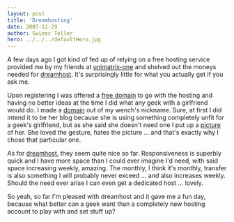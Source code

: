 ```yaml
---
layout: post
title: 'Dreamhosting'
date: 2007-12-29
author: Swizec Teller
hero: ../../../defaultHero.jpg
---
```

A few days ago I got kind of fed up of relying on a free hosting service provided me by my friends at [unimatrix-one](http://unimatrix-one.org/) and shelved out the moneys needed for [dreamhost](http://www.dreamhost.com/). It's surprisingly little for what you actually get if you ask me.

Upon registering I was offered a [free domain](http://3pike.org/) to go with the hosting and having no better ideas at the time I did what any geek with a girlfriend would do. I made a [domain](http://3pike.org/) out of my wench's nickname. Sure, at first I did intend it to be her blog because she is using something completely unfit for a geek's girlfriend, but as she said she doesn't need one I put up a [picture](http://3pike.org/) of her. She loved the gesture, hates the picture ... and that's exactly why I chose that particular one.

As for [dreamhost](http://www.dreamhost.com/), they seem quite nice so far. Responsiveness is superbly quick and I have more space than I could ever imagine I'd need, with said space increasing weekly, amazing. The monthly, I think it's monthly, transfer is also something I will probably never exceed ... and also increases weekly. Should the need ever arise I can even get a dedicated host ... lovely.

So yeah, so far I'm pleased with dreamhost and it gave me a fun day, because what better can a geek want than a completely new hosting account to play with and set stuff up?